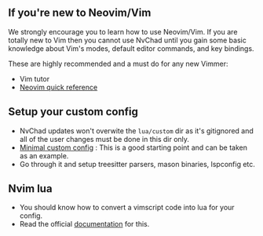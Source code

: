 ## If you're new to Neovim/Vim

We strongly encourage you to learn how to use Neovim/Vim. If you are totally new to Vim then you cannot use NvChad until you gain some basic knowledge about Vim's modes, default editor commands, and key bindings.

These are highly recommended and a must do for any new Vimmer:

- Vim tutor
- [Neovim quick reference](https://neovim.io/doc/user/quickref.html)

## Setup your custom config

- NvChad updates won't overwite the `lua/custom` dir as it's gitignored and all of the user changes must be done in this dir only.
- [Minimal custom config](https://github.com/NvChad/example_config) : This is a good starting point and can be taken as an example.
- Go through it and setup treesitter parsers, mason binaries, lspconfig etc. 

## Nvim lua

- You should know how to convert a vimscript code into lua for your config.
- Read the official [documentation](https://neovim.io/doc/user/lua-guide.html#lua-guide) for this.
